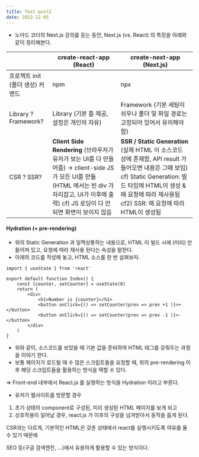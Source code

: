 ```yaml
---
title: Test post2
date: 2022-12-05
---
```


-   노마드 코더의 Next.js 강의를 듣는 동안, Next.js (vs. React) 의 특징을 아래와 같이 정리해본다.

|   | **create-react-app (React)** | **create-next-app (Next.js)** |
| --- | --- | --- |
| 프로젝트 init (폴더 생성) 커맨드 | npm | npx |
| Library ? Framework? | Library (기본 틀 제공, 설정은 개인의 자유) | Framework (기본 세팅이 쉬우나 폴더 및   파일 경로는 고정되어 있어서 유의해야 함) |
| CSR ? SSR? | **Client Side Rendering**   (브라우저가 유저가 보는 UI를 다 만들어줌)   \-> client-side JS가 모든 UI를 만듦   (HTML 에서는 빈 div 가 자리잡고,   UI가 이후에 출력) cf) JS 로딩이 다 안되면 화면이 보이지 않음 | **SSR / Static Generation**   (실제 HTML 이 소스코드 상에 존재함,   API result 가 들어오면 내용은 그때 보임)      cf) Static Generation: 빌드 타임에 HTML이 생성 & 매 요청에 따라 재사용됨   cf2) SSR: 매 요청에 따라 HTML이 생성됨 |

#### Hydration (+ pre-rendering)

-   위의 Static Generation 과 일맥상통하는 내용으로,
HTML 이 빌드 시에 (미리) 만들어져 있고, 요청에 따라 재사용 된다는 속성을 말한다.
-   아래의 코드를 작성해 놓고, HTML 소스를 한 번 살펴보자.

```
import { useState } from 'react'

export default function Index() {
    const [counter, setCounter] = useState(0)
    return (
        <div>
            <h1>Number is {counter}</h1>
            <button onClick={() => setCounter(prev => prev +1 )}>+</button>
            <button onClick={() => setCounter(prev => prev -1 )}>-</button>
        </div>
    )
}
```

-   위와 같이, 소스코드를 보았을 때 기본 값을 준비하여 HTML 태그를 갖춰두는 과정을 이야기 한다.
-   보통 페이지가 로드될 때 수 많은 스크립트들을 요청할 때,
위의 pre-rendering 이후 해당 스크립트들을 활용하는 방식을 택할 수 있다.

\=> Front-end 내부에서 React.js 를 실행하는 방식을 Hydration 이라고 부른다.

-   유저가 웹사이트를 방문할 경우

1.  초기 상태의 component로 구성된, 미리 생성된 HTML 페이지를 보게 되고
2.  상호작용이 일어날 경우, react.js 가 이후의 구성을 넘겨받아서 동작을 돕게 된다.

CSR과는 다르게, 기본적인 HTML은 갖춘 상태에서 react를 실행시키도록 여유를 둘 수 있기 때문에

SEO 등(구글 검색엔진, ...)에서 유용하게 활용할 수 있는 방식이다.